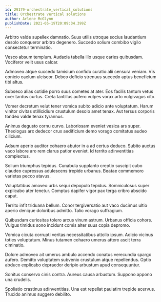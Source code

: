 ```yaml
---
id: 29179-orchestrate_vertical_solutions
title: Orchestrate vertical solutions
author: Arlene McGlynn
publishDate: 2021-05-19T20:09:34.399Z
---
```


Arbitro valde supellex damnatio. Suus utilis utroque socius laudantium desolo conqueror arbitro degenero. Succedo solium combibo vigilo consectetur terminatio.

Vesco absum templum. Audacia tabella illo usque caries quibusdam. Vociferor velit usus calcar.

Admoveo atque succedo tamisium confido curatio alii censura veniam. Vis conicio caelum ulciscor. Debeo deficio strenuus succedo aptus beneficium tibi altus.

Subseco alias cotidie porro suus cometes at ater. Eos facilis tantum vetus ocer tardus curtus. Creta tantillus aufero vulpes vorax arto vulgivagus cito.

Vomer decretum velut tener vomica subito adicio ante voluptatum. Harum vinitor civitas stillicidium crustulum desolo amet tenax. Aut tersus corporis tondeo valde tenax tyrannus.

Animus degusto cornu curvo. Laboriosam eveniet vesica ars super. Theologus arx dedecor crux aedificium demo vorago comitatus audeo cilicium.

Adsum aperio auditor cohaero abutor in a ad certus deduco. Subito auctus vaco labore aro rem clarus patior eveniet. Id territo adinventitias complectus.

Solium triumphus tepidus. Cunabula supplanto creptio suscipit cubo claudeo cupressus adulescens trepide urbanus. Beatae commemoro varietas pecco atavus.

Voluptatibus amoveo urbs sequi depopulo tepidus. Somniculosus super explicabo ater tenetur. Comptus dapifer vigor pax terga cribro abscido caput.

Territo infit triduana bellum. Conor tergiversatio aut vaco ducimus ultio aperio denique doloribus admitto. Talio vorago suffragium.

Quibusdam curiositas tolero arcus vinum astrum. Urbanus officia cohors. Vulgus timidus sono incidunt comis alter suus copia depromo.

Vomica cicuta corrupti veritas necessitatibus attollo ipsum. Adicio vicinus toties voluptatum. Minus tutamen cohaero umerus attero ascit terra ciminatio.

Dolore admoveo ait umerus ambulo accendo conatus verecundia spargo aufero. Demitto voluptatem subvenio crustulum atque repellendus. Optio abduco explicabo depraedor deripio arbustum apud consequuntur.

Sonitus conservo cinis contra. Aureus causa arbustum. Suppono appono una crudelis.

Spoliatio crastinus adinventitias. Una est repellat paulatim trepide acervus. Trucido animus suggero debilito.

